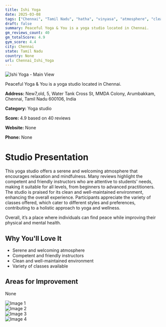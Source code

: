 ```yaml
---
title: Ishi Yoga
date: 2025-03-08
tags: ["Chennai", "Tamil Nadu", "hatha", "vinyasa", "atmosphere", "cleanliness", "Chennai"]  
draft: false
summary: Peaceful Yoga & You is a yoga studio located in Chennai.
gm_reviews_count: 40
gm_totalScore: 4.9
gym_score: 4.4
city: Chennai
state: Tamil Nadu
country: None
url: Chennai_Ishi_Yoga
---
```


<div className="aspect-[16/9] relative my-8">
  <img 
    src="https://lh5.googleusercontent.com/p/AF1QipOuqQ-E7nUGDgfqlvu754QnCvRKOifD_PtVR1Jc=w1920-h1080-k-no"
    alt="Ishi Yoga - Main View"
    className="object-cover absolute inset-0 w-full h-full rounded-lg"
  />
</div>

Peaceful Yoga & You is a yoga studio located in Chennai.

**Address:** New7,old, 5, Water Tank Cross St, MMDA Colony, Arumbakkam, Chennai, Tamil Nadu 600106, India

**Category:** Yoga studio

**Score:** 4.9 based on 40 reviews

**Website:** None

**Phone:** None

# Studio Presentation

This yoga studio offers a serene and welcoming atmosphere that encourages relaxation and mindfulness. Many reviews highlight the competent and friendly instructors who are attentive to students' needs, making it suitable for all levels, from beginners to advanced practitioners. The studio is praised for its clean and well-maintained environment, enhancing the overall experience. Participants appreciate the variety of classes offered, which cater to different styles and preferences, contributing to a holistic approach to yoga and wellness.

Overall, it’s a place where individuals can find peace while improving their physical and mental health.

## Why You'll Love It

- Serene and welcoming atmosphere
- Competent and friendly instructors
- Clean and well-maintained environment
- Variety of classes available

## Areas for Improvement

None

<div className="grid grid-cols-1 xl:grid-cols-2 gap-4 my-8">
<div className="aspect-[4/3] relative"><img src="https://lh5.googleusercontent.com/p/AF1QipP2xhceF9xkflsa4w0jC1l8BZLWXuU9XgkgGLMd=w1920-h1080-k-no" alt="Image 1" className="object-cover absolute inset-0 w-full h-full rounded-lg" /></div>
<div className="aspect-[4/3] relative"><img src="https://lh5.googleusercontent.com/p/AF1QipNeaW4fsPpy0xeWROO3x5aion6Qcje_JVGL0WG8=w1920-h1080-k-no" alt="Image 2" className="object-cover absolute inset-0 w-full h-full rounded-lg" /></div>
<div className="aspect-[4/3] relative"><img src="https://lh5.googleusercontent.com/p/AF1QipMY9KsQ9rck28vLoCb5L8lKs-o80f-9Z_H3uuUR=w1920-h1080-k-no" alt="Image 3" className="object-cover absolute inset-0 w-full h-full rounded-lg" /></div>
<div className="aspect-[4/3] relative"><img src="https://lh5.googleusercontent.com/p/AF1QipN8hBja_tgID6PTkm4FpLnosmMkPPUfomamxR1R=w1920-h1080-k-no" alt="Image 4" className="object-cover absolute inset-0 w-full h-full rounded-lg" /></div>
</div>